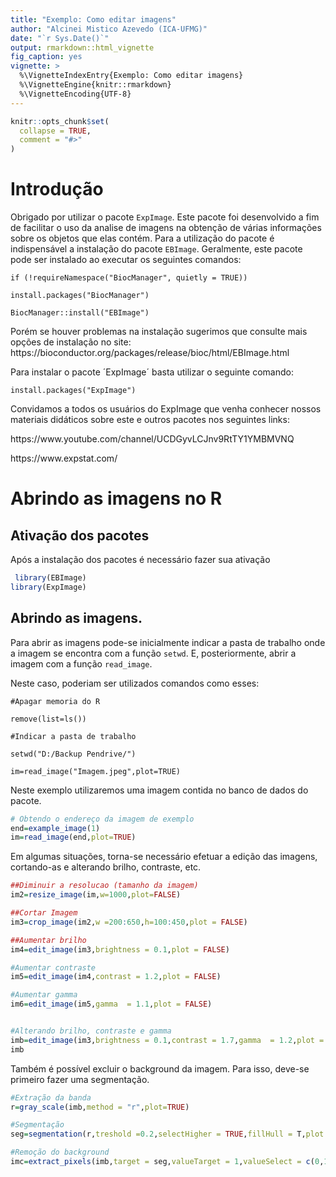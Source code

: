 ```yaml
---
title: "Exemplo: Como editar imagens"
author: "Alcinei Mistico Azevedo (ICA-UFMG)"
date: "`r Sys.Date()`"
output: rmarkdown::html_vignette
fig_caption: yes
vignette: >
  %\VignetteIndexEntry{Exemplo: Como editar imagens}
  %\VignetteEngine{knitr::rmarkdown}
  %\VignetteEncoding{UTF-8}
---
```


```r
knitr::opts_chunk$set(
  collapse = TRUE,
  comment = "#>"
)
```

# Introdução

Obrigado por utilizar o pacote `ExpImage`. Este pacote foi desenvolvido a fim de facilitar o uso da analise de imagens na obtenção de várias informações sobre os objetos que elas contém. Para a utilização do pacote é indispensável a instalação do pacote `EBImage`. Geralmente, este pacote pode ser instalado ao executar os seguintes comandos:

`if (!requireNamespace("BiocManager", quietly = TRUE))`

`install.packages("BiocManager")`

`BiocManager::install("EBImage")`

Porém se houver problemas na instalação sugerimos que consulte mais opções de instalação no site: https://bioconductor.org/packages/release/bioc/html/EBImage.html

Para instalar o pacote ´ExpImage´ basta utilizar o seguinte comando:

`install.packages("ExpImage")`

Convidamos a todos os usuários do ExpImage que venha conhecer nossos materiais didáticos sobre este e outros pacotes nos seguintes links: 

https://www.youtube.com/channel/UCDGyvLCJnv9RtTY1YMBMVNQ

https://www.expstat.com/

# Abrindo as imagens no R 

## Ativação dos pacotes
Após a instalação dos pacotes é necessário fazer sua ativação

```r
 library(EBImage)
library(ExpImage)
```

## Abrindo as imagens.
Para abrir as imagens pode-se inicialmente indicar a pasta de trabalho onde a imagem se encontra com a função `setwd`. E, posteriormente, abrir a imagem com a função `read_image`.

Neste caso, poderiam ser utilizados comandos como esses:

`#Apagar memoria do R`

`remove(list=ls())`

`#Indicar a pasta de trabalho`

`setwd("D:/Backup Pendrive/")`

`im=read_image("Imagem.jpeg",plot=TRUE)`

Neste exemplo utilizaremos uma imagem contida no banco de dados do pacote.


```r
# Obtendo o endereço da imagem de exemplo
end=example_image(1)
im=read_image(end,plot=TRUE)
```

Em algumas situações, torna-se necessário efetuar a edição das imagens, cortando-as e alterando brilho, contraste, etc.

```r
##Diminuir a resolucao (tamanho da imagem)
im2=resize_image(im,w=1000,plot=FALSE)

##Cortar Imagem
im3=crop_image(im2,w =200:650,h=100:450,plot = FALSE)

##Aumentar brilho
im4=edit_image(im3,brightness = 0.1,plot = FALSE)

#Aumentar contraste
im5=edit_image(im4,contrast = 1.2,plot = FALSE)

#Aumentar gamma
im6=edit_image(im5,gamma  = 1.1,plot = FALSE)


#Alterando brilho, contraste e gamma
imb=edit_image(im3,brightness = 0.1,contrast = 1.7,gamma  = 1.2,plot = TRUE)
imb
```

Também é possível excluir o background da imagem. Para isso, deve-se primeiro fazer uma segmentação.

```r
#Extração da banda
r=gray_scale(imb,method = "r",plot=TRUE)

#Segmentação
seg=segmentation(r,treshold =0.2,selectHigher = TRUE,fillHull = T,plot = TRUE )

#Remoção do background
imc=extract_pixels(imb,target = seg,valueTarget = 1,valueSelect = c(0,1,0),plot = TRUE)
```
